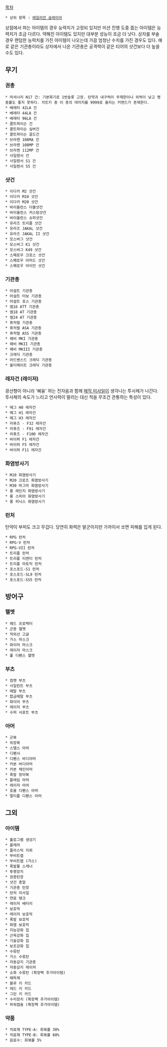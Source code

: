 [[목차]]
 * 상위 항목 : [[에일리언 슬레이어]]

상점에서 파는 아이템의 경우 능력치가 고정되 있지만 미션 진행 도중 줍는 아이템은 능력치가 조금 다르다. 약해진 아이템도 있지만 대부분 성능이 조금 더 낫다. 상자를 부술 경우 랜덤한 능력치를 가진 아이템이 나오는데 가끔 엄청난 수치를 가진 경우도 있다. 예로 같은 기관총이라도 상자에서 나온 기관총은 공격력이 같은 티어의 샷건보다 더 높을 수도 있다.

== 무기 ==
=== 권총 ===
 * 머셔너리 N17 건: 기본화기로 1번슬롯 고정. 탄약과 내구력이 무제한이나 위력이 낮고 명중률도 좋지 못하다. 치트키 중 이 총의 데미지를 9999로 올리는 커맨드가 존재한다.
 * 베레타 42LA 건
 * 베레타 44LA 건
 * 베레타 96LA 건
 * 콜트파이슨 건
 * 콜트파이슨 실버건
 * 콜트파이슨 골드건
 * 브라켄 108MA 건
 * 브라켄 108MP 건
 * 브라켄 112MP 건
 * 사일렌서 건
 * 사일렌서 S1 건
 * 사일렌서 S5 건

=== 샷건 ===
 * 이다카 M2 샷건
 * 이다카 M10 샷건
 * 이다카 M20 샷건
 * 바이올런스 더블샷건
 * 바이올런스 커스텀샷건
 * 바이올런스 슈퍼샷건
 * 유라즈 트리플 샷건
 * 유라즈 JAKAL 샷건
 * 유라즈 JAKAL II 샷건
 * 모스버그 샷건
 * 모스버그 K1 샷건
 * 모스버그 K49 샷건
 * 스패로우 크로스 샷건
 * 스패로우 아머드 샷건
 * 스패로우 아이언 샷건

=== 기관총 ===
 * 어설트 기관총
 * 어설트 터보 기관총
 * 어설트 포스 기관총
 * 엠16 ATT 기관총
 * 엠18 AT 기관총
 * 엠24 AT 기관총
 * 퓨처럴 기관총
 * 퓨처럴 ASA 기관총
 * 퓨처럴 ASS 기관총
 * 헤비 MKI 기관총
 * 헤비 MKII 기관총
 * 헤비 MKIII 기관총
 * 크레딕 기관총
 * 어드벤스드 크레딕 기관총
 * 울티메이트 크레딕 기관총

=== 레자건 (레이저) ===
광선형이 아니라 '삐융' 하는 전자음과 함께 [[매직 미사일]]이 생각나는 투사체가 나간다. 투사체의 속도가 느리고 연사력이 딸리는 대신 적을 무조건 관통하는 특성이 있다.
 
 * 메그 H0 레자건
 * 메그 H1 레자건
 * 메그 H3 레자건
 * 라퓨즈 - F32 레자건
 * 라퓨즈 - F91 레자건
 * 라퓨즈 - F100 레자건
 * 바이퍼 F1 레자건
 * 바이퍼 F5 레자건
 * 바이퍼 F11 레자건

=== 화염방사기 ===
 * M10 화염방사기
 * M20 크로즈 화염방사기
 * M30 마그마 화염방사기
 * 롱 레인지 화염방사기
 * 롱 스피어 화염방사기
 * 롱 피닉스 화염방사기

=== 런처 ===
탄약이 부피도 크고 무겁다. 당연히 화력은 발군이지만 가까이서 쏘면 피해를 입게 된다.

 * RPG 런처
 * RPG-V 런처
 * RPG-VII 런처
 * 트리플 런처
 * 트리플 티엔티 런처
 * 트리플 아토믹 런처
 * 포스포드-S1 런처
 * 포스포드-SL9 런처
 * 포스포드-SS5 런처

== 방어구 ==
=== 헬멧 ===
 * 헤드 프로택터
 * 군용 헬멧
 * 적외선 고글
 * 가스 마스크
 * 화이어 마스크 
 * 레이저 마스크
 * 풀 디펜스 헬멧

=== 부츠 ===
 * 컴벳 부츠
 * 사일런트 부츠
 * 메탈 부츠
 * 합금메탈 부츠
 * 화이어 부츠
 * 레이저 부츠
 * 수퍼 서포트 부츠

=== 아머 ===
 * 군복
 * 위장복
 * 스텔스 아머
 * 디펜서
 * 디펜스 바디아머
 * 카본 바디아머
 * 카본 체인아머
 * 폭발 방어복
 * 플레임 아머
 * 레이저 아머
 * 호울 디펜스 아머
 * 멀티플 디펜스 아머

== 그외 ==
=== 아이템 ===
 * 홀로그램 생성기
 * 플레어
 * 플라스틱 지뢰
 * 부비트랩
 * 부비트랩 (가스)
 * 폭발물 스캐너
 * 투명장치
 * 권총탄창
 * 샷건 총알
 * 기관총 탄창
 * 런처 미사일
 * 연료 탱크
 * 레이저 배터리
 * 보호막
 * 레이저 보호막
 * 폭발 보호막
 * 화염 보호막
 * 지능강화 칩
 * 근육강화 칩
 * 기술강화 칩
 * 보조강화 칩
 * 수류탄
 * 가스 수류탄
 * 자동감지 기관총
 * 자동감지 레이져
 * 소화 수류탄 (확장팩 추가아이템)
 * 해독제
 * 블루 키 카드
 * 레드 키 카드
 * 그린 키 카드
 * 수리장치 (확장팩 추가아이템)
 * 파워캡슐 (확장팩 추가아이템)

=== 약품 ===
 * 치료제 TYPE-A: 회복률 30%
 * 치료제 TYPE-B: 회복률 60%
 * 음료수: 회복률 5%

